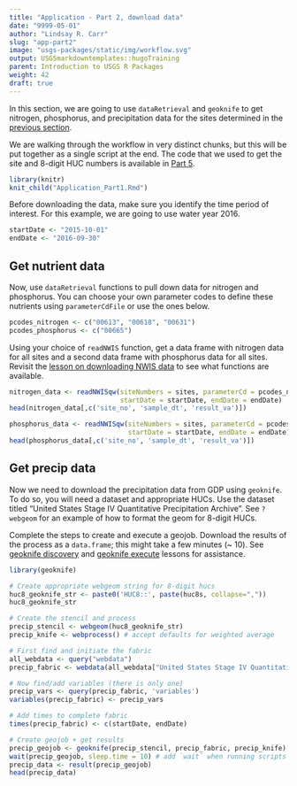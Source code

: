 ```yaml
---
title: "Application - Part 2, download data"
date: "9999-05-01"
author: "Lindsay R. Carr"
slug: "app-part2"
image: "usgs-packages/static/img/workflow.svg"
output: USGSmarkdowntemplates::hugoTraining
parent: Introduction to USGS R Packages
weight: 42
draft: true
---
```


In this section, we are going to use `dataRetrieval` and `geoknife` to get nitrogen, phosphorus, and precipitation data for the sites determined in the [previous section](/usgs-packages/app-part1).

We are walking through the workflow in very distinct chunks, but this will be put together as a single script at the end. The code that we used to get the site and 8-digit HUC numbers is available in [Part 5](/usgs-packages/app-part5).

```r
library(knitr)
knit_child("Application_Part1.Rmd")
```

Before downloading the data, make sure you identify the time period of interest. For this example, we are going to use water year 2016.

```r
startDate <- "2015-10-01"
endDate <- "2016-09-30"
```

## Get nutrient data

Now, use `dataRetrieval` functions to pull down data for nitrogen and phosphorus. You can choose your own parameter codes to define these nutrients using `parameterCdFile` or use the ones below.

```r
pcodes_nitrogen <- c("00613", "00618", "00631")
pcodes_phosphorus <- c("00665")
```

Using your choice of `readNWIS` function, get a data frame with nitrogen data for all sites and a second data frame with phosphorus data for all sites. Revisit the [lesson on downloading NWIS data](/usgs-packages/dataRetrieval-readNWIS/) to see what functions are available.

```r
nitrogen_data <- readNWISqw(siteNumbers = sites, parameterCd = pcodes_nitrogen,
                            startDate = startDate, endDate = endDate)
head(nitrogen_data[,c('site_no', 'sample_dt', 'result_va')])

phosphorus_data <- readNWISqw(siteNumbers = sites, parameterCd = pcodes_phosphorus,
                              startDate = startDate, endDate = endDate)
head(phosphorus_data[,c('site_no', 'sample_dt', 'result_va')])
```

## Get precip data

Now we need to download the precipitation data from GDP using `geoknife`. To do so, you will need a dataset and appropriate HUCs. Use the dataset titled "United States Stage IV Quantitative Precipitation Archive". See `?webgeom` for an example of how to format the geom for 8-digit HUCs. 

Complete the steps to create and execute a geojob. Download the results of the process as a `data.frame`; this might take a few minutes (~ 10). See [geoknife discovery](/usgs-packages/geoknife-data) and [geoknife execute](/usgs-packages/geoknife-job) lessons for assistance.

```r
library(geoknife)

# Create appropriate webgeom string for 8-digit hucs
huc8_geoknife_str <- paste0('HUC8::', paste(huc8s, collapse=","))
huc8_geoknife_str

# Create the stencil and process
precip_stencil <- webgeom(huc8_geoknife_str)
precip_knife <- webprocess() # accept defaults for weighted average

# First find and initiate the fabric
all_webdata <- query("webdata")
precip_fabric <- webdata(all_webdata["United States Stage IV Quantitative Precipitation Archive"])

# Now find/add variables (there is only one)
precip_vars <- query(precip_fabric, 'variables')
variables(precip_fabric) <- precip_vars

# Add times to complete fabric
times(precip_fabric) <- c(startDate, endDate)

# Create geojob + get results
precip_geojob <- geoknife(precip_stencil, precip_fabric, precip_knife)
wait(precip_geojob, sleep.time = 10) # add `wait` when running scripts
precip_data <- result(precip_geojob)
head(precip_data)
```
